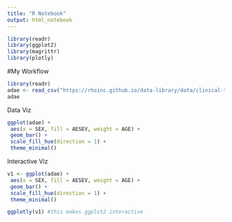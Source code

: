 ```yaml
---
title: "R Notebook"
output: html_notebook
---
```


```r
library(readr)
library(ggplot2)
library(magrittr)
library(plotly)
```


#My Workflow

```r
library(readr)
adae <- read_csv("https://rhoinc.github.io/data-library/data/clinical-trials/adam/adae.csv")
adae
```

Data Viz
```r
ggplot(adae) +
 aes(x = SEX, fill = AESEV, weight = AGE) +
 geom_bar() +
 scale_fill_hue(direction = 1) +
 theme_minimal()

```

Interactive Viz
```r
v1 <- ggplot(adae) +
 aes(x = SEX, fill = AESEV, weight = AGE) +
 geom_bar() +
 scale_fill_hue(direction = 1) +
 theme_minimal()

ggplotly(v1) #this makes ggplot2 interactive
```

